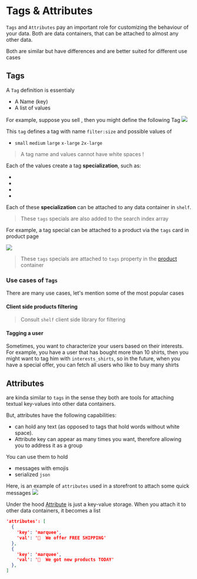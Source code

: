 # Tags & Attributes
`Tags` and `Attributes` pay an important role for customizing the behaviour
of your data. Both are <Lime c='key values'/> data containers, that can be attached to
almost any other data.

Both are similar but have differences and are better suited for different use cases

## Tags

A `Tag` definition is essentialy
* A Name (key)
* A list of values

For example, suppose you sell <Lime c='shirts'/>, then you might define the following Tag
<Image src='/docs/main/admin-tags-1.webp' className='w-3/4 sm:w-[500px] mx-auto  mt-5' />

This `tag` defines a tag with name `filter:size` and possible values of
* `small` `medium` `large` `x-large` `2x-large`

> A tag name and values cannot have white spaces !

Each of the values create a tag **specialization**, such as:
* <Purple c='filter:size_small'/>
* <Purple c='filter:size_large'/>
* <Purple c='filter:size_x-large'/>
* <Purple c='filter:size_2x-large'/>

Each of these **specialization** can be attached to any data container in `shelf`.

> These `tags` specials are also added to the search index array


For example, a tag special can be attached to a product via the `tags` card in
product page 

<Image src='/docs/main/admin-tags-2.webp' className='w-3/4 sm:w-[300px] mx-auto  mt-5' />

> These `tags` specials are attached to `tags` property in the [product](schema/definitions#ProductData) container

### Use cases of `Tags`
There are many use cases, let's mention some of the most popular cases

#### Client side products filtering
> Consult `shelf` client side library for filtering

#### Tagging a user
Sometimes, you want to characterize your users based on their interests.
For example, you have a user that has bought more than 10 shirts, then you
might want to tag him with `interests_shirts`, so in the future, when you have 
a special offer, you can fetch all users who like to buy many shirts


## Attributes
<Lime c='Attributes' /> are kinda similar to `tags` in the sense they both are tools
for attaching textual key-values into other data containers.

But, attributes  have the following capabilities:
* can hold any text (as opposed to tags that hold words without white space).
* Attribute key can appear as many times you want, therefore allowing you to address it as a group

You can use them to hold 
* messages with emojis
* serialized `json`

Here, is an example of `attributes` used in a storefront to attach some quick messages
<Image src='/docs/main/admin-tags-3.webp' className='w-3/4 sm:w-[300px] mx-auto  mt-5' />

Under the hood [Attribute](schema/definitions#AttributeData) is just a key-value storage.
When you attach it to other data containers, it becomes a list

```json
'attributes': [
  {
    'key': 'marquee',
    'val': '🚀  We offer FREE SHIPPING'
  },
  {
    'key': 'marquee',
    'val': '🚀  We got new products TODAY'
  },
]

```


